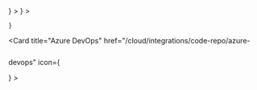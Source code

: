 <CardGroup cols={4}>
  <Card
    title="Github"
    href="/cloud/integrations/code-repo/github"
    icon={
      <svg
        width="32"
        height="32"
        viewBox="0 0 40 41"
        fill="none"
        xmlns="http://www.w3.org/2000/svg"
      >
        <ellipse cx="20" cy="20.5" rx="20" ry="20.5" fill="white" />
        <path
          d="M20.0001 0C8.95576 0 0 9.18083 0 20.5063C0 29.5666 5.73062 37.2532 13.6773 39.9648C14.6768 40.1546 15.0439 39.5199 15.0439 38.9783C15.0439 38.4893 15.0252 36.8738 15.0167 35.1604C9.45253 36.4008 8.27845 32.7409 8.27845 32.7409C7.36868 30.3706 6.05783 29.7405 6.05783 29.7405C4.2433 28.4677 6.19461 28.4938 6.19461 28.4938C8.203 28.6385 9.26054 30.607 9.26054 30.607C11.0443 33.742 13.9393 32.8356 15.0806 32.3118C15.26 30.9863 15.7784 30.0818 16.3503 29.5697C11.9081 29.051 7.23818 27.2927 7.23818 19.4353C7.23818 17.1966 8.01948 15.3672 9.29897 13.9312C9.09129 13.4146 8.40676 11.329 9.49269 8.50439C9.49269 8.50439 11.1722 7.95323 14.9941 10.6064C16.5894 10.1519 18.3004 9.92417 20.0001 9.91645C21.6998 9.92417 23.412 10.1519 25.0104 10.6064C28.8278 7.95323 30.505 8.50439 30.505 8.50439C31.5936 11.329 30.9087 13.4146 30.701 13.9312C31.9833 15.3672 32.7593 17.1965 32.7593 19.4353C32.7593 27.3114 28.0806 29.0457 23.6271 29.5533C24.3444 30.1897 24.9836 31.4377 24.9836 33.3508C24.9836 36.0945 24.9604 38.3028 24.9604 38.9783C24.9604 39.524 25.3204 40.1634 26.3343 39.962C34.2766 37.2474 40 29.5636 40 20.5063C40 9.18083 31.0455 0 20.0001 0Z"
          fill="black"
        />
      </svg>
    }
  ></Card>
  <Card
    title="Gitlab"
    href="/cloud/integrations/code-repo/gitlab"
    icon={
      <svg
        width="32"
        height="32"
        viewBox="0 0 41 40"
        fill="none"
        xmlns="http://www.w3.org/2000/svg"
      >
        <g clip-path="url(#clip0_118_3934)">
          <g clip-path="url(#clip1_118_3934)">
            <path
              d="M20.7244 40.0077L28.0844 15.4398H13.3643L20.7244 40.0077Z"
              fill="#E24329"
            />
            <path
              d="M20.7247 40.0077L13.3645 15.4398H3.0498L20.7247 40.0077Z"
              fill="#FC6D26"
            />
            <path
              d="M3.04944 15.4398L0.812875 22.9059C0.71343 23.2379 0.713416 23.5954 0.812836 23.9273C0.912255 24.2592 1.106 24.5485 1.36631 24.7537L20.7243 40.0079L3.04928 15.44L3.04944 15.4398Z"
              fill="#FCA326"
            />
            <path
              d="M3.0498 15.4402H13.3645L8.93185 0.643025C8.70372 -0.118398 7.71059 -0.118228 7.48262 0.643025L3.0498 15.4402Z"
              fill="#E24329"
            />
            <path
              d="M20.7238 40.0077L28.0838 15.4398H38.3987L20.7238 40.0077Z"
              fill="#FC6D26"
            />
            <path
              d="M38.3985 15.4398L40.6351 22.9059C40.7345 23.2379 40.7345 23.5954 40.635 23.9273C40.5356 24.2593 40.3418 24.5485 40.0815 24.7537L20.7236 40.0079L38.3985 15.44V15.4398Z"
              fill="#FCA326"
            />
            <path
              d="M38.3988 15.4402H28.084L32.5168 0.643025C32.7449 -0.118398 33.7381 -0.118228 33.966 0.643025L38.3988 15.4402Z"
              fill="#E24329"
            />
          </g>
        </g>
        <defs>
          <clipPath id="clip0_118_3934">
            <rect x="0.712891" width="40" height="40" rx="6" fill="white" />
          </clipPath>
          <clipPath id="clip1_118_3934">
            <rect
              width="40.0001"
              height="40.0001"
              fill="white"
              transform="translate(0.712891)"
            />
          </clipPath>
        </defs>
      </svg>
    }
  ></Card>
  <Card
    title="Bitbucket"
    href="/cloud/integrations/code-repo/bitbucket"
    icon={
        <svg xmlns="http://www.w3.org/2000/svg" width="45"
        height="40" viewBox="0 0 128 128"><defs><linearGradient id="bitbucket-original-a" gradientUnits="userSpaceOnUse" x1="28.593" y1="14.226" x2="16.672" y2="23.532" gradientTransform="scale(4)"><stop offset=".176" stop-color="#0052cc"/><stop offset="1" stop-color="#2684ff"/></linearGradient></defs><path d="M19.082 20c-1.918 0-3.355 1.758-3.039 3.516l12.95 79.289c.32 2.078 2.077 3.515 4.155 3.515h62.66c1.442 0 2.72-1.12 3.04-2.558l13.109-80.086c.316-1.918-1.121-3.516-3.039-3.516zM74.07 77.227H54.09l-5.278-28.293h30.215zm0 0" fill="#2684ff"/><path d="M107.64 48.934H78.868L74.07 77.227H54.09l-23.5 27.972s1.12.961 2.719.961h62.66c1.441 0 2.719-1.12 3.039-2.558zm0 0" fill="url(#bitbucket-original-a)"/></svg>

    }
  ></Card>
  <Card
    title="Azure DevOps"
    href="/cloud/integrations/code-repo/azure-devops"
    icon={
        <svg role="img" xmlns="http://www.w3.org/2000/svg" viewBox="0 0 24 24" fill="#0078D7" width="45" height="40">
  <title>Azure DevOps</title>
  <path d="M22.59 7.05L18.69 3.6A3.324 3.324 0 0016.87 3h-4.68L8.7.7c-.9-.92-2.5-.92-3.4 0L.64 5.47A1.32 1.32 0 000 6.4v8.7c0 .37.15.72.4.99l3.89 3.46c.53.49 1.22.74 1.91.74h4.73L15.2 24c.86.88 2.5.88 3.36 0l3.93-4.66c.25-.27.4-.62.4-.99V8c0-.4-.17-.76-.4-1.04zM8.17 8.36l3.89 1.94-2.43 2.57H5.74zM4.69 16.8l-1.67-1.62V7.95L4.7 6.2v10.6zm13.46-1.9L12 18.27v-3.2l4.1-4.34h3.84v4.17z"/>
</svg>
    }
  ></Card>
  <Card
    title="Ask us"
    href="https://t2taztilhde.typeform.com/to/mdJoO9lA"
    icon="plus"
    iconType="solid"
    color="#F2386C"
  ></Card>
</CardGroup>